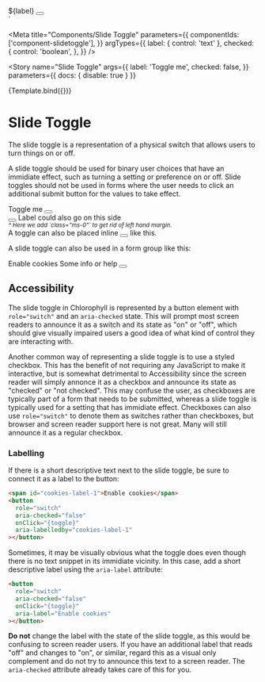 
<div>
  <span id="slide-toggle-label-1">${label}</span>
  <button role="switch" aria-checked="${checked}" aria-labelledby="slide-toggle-label-1"></button>
</div>
`

<Meta
  title="Components/Slide Toggle"
  parameters={{
    componentIds: ['component-slidetoggle'],
  }}
  argTypes={{
    label: { control: 'text' },
    checked: {
      control: 'boolean',
    },
  }}
/>

<Story
  name="Slide Toggle"
  args={{
    label: 'Toggle me',
    checked: false,
  }}
  parameters={{ docs: { disable: true } }}
>
  {Template.bind({})}
</Story>

# Slide Toggle

The slide toggle is a representation of a physical switch that allows users to turn things on or off.

A slide toggle should be used for binary user choices that have an immidiate effect, such as turning a setting or
preference on or off. Slide toggles should not be used in forms where the user needs to click an additional submit
button for the values to take effect.

<Canvas>
  <div>
    <div class="mb-5">
      <span id="slide-toggle-label-1">Toggle me</span>
      <button
        role="switch"
        aria-checked="false"
        onClick={toggle}
        aria-labelledby="slide-toggle-label-1"
      ></button>
    </div>
    <div class="mb-5">
      <button
        class="ms-0"
        role="switch"
        aria-checked="false"
        onClick={toggle}
        aria-labelledby="slide-toggle-label-1"
      ></button>
      <span id="slide-toggle-label-1">Label could also go on this side</span>
      <br />
      <small>
        <em>^ Here we add `class="ms-0"` to get rid of left hand margin.</em>
      </small>
    </div>
    <div>
      A toggle can also be placed inline
      <button
        role="switch"
        aria-checked="false"
        onClick={toggle}
        aria-label="Inline toggle"
      ></button>
      like this.
    </div>
  </div>
</Canvas>

A slide toggle can also be used in a form group like this:

<Canvas>
  <div class="form-group">
    <span id="cookies-label-1">Enable cookies</span>
    <span class="form-info">Some info or help</span>
    <button
      class="ms-0"
      role="switch"
      aria-checked="false"
      onClick={toggle}
      aria-labelledby="cookies-label-1"
    ></button>
  </div>
</Canvas>

## Accessibility

The slide toggle in Chlorophyll is represented by a button element with `role="switch"` and an `aria-checked` state.
This will prompt most screen readers to announce it as a switch and its state as "on" or "off", which should give visually
impaired users a good idea of what kind of control they are interacting with.

Another common way of representing a slide toggle is to use a styled checkbox. This has the benefit of not requiring any
JavaScript to make it interactive, but is somewhat detrimental to Accessibility since the screen reader will simply
annonce it as a checkbox and announce its state as "checked" or "not checked". This may confuse the user, as checkboxes
are typically part of a form that needs to be submitted, whereas a slide toggle is typically used for a setting that has
immidiate effect. Checkboxes can also use `role="switch"` to denote them as switches rather than checkboxes, but browser
and screen reader support here is not great. Many will still announce it as a regular checkbox.

### Labelling

If there is a short descriptive text next to the slide toggle, be sure to connect it as a label to the button:

```html
<span id="cookies-label-1">Enable cookies</span>
<button
  role="switch"
  aria-checked="false"
  onClick="{toggle}"
  aria-labelledby="cookies-label-1"
></button>
```

Sometimes, it may be visually obvious what the toggle does even though there is no text snippet in its immidiate vicinity.
In this case, add a short descriptive label using the `aria-label` attribute:

```html
<button
  role="switch"
  aria-checked="false"
  onClick="{toggle}"
  aria-label="Enable cookies"
></button>
```

**Do not** change the label with the state of the slide toggle, as this would be confusing to screen reader users.
If you have an additional label that reads "off" and changes to "on", or similar, regard this as a visual only complement
and do not try to announce this text to a screen reader. The `aria-checked` attribute already takes care of this for you.
